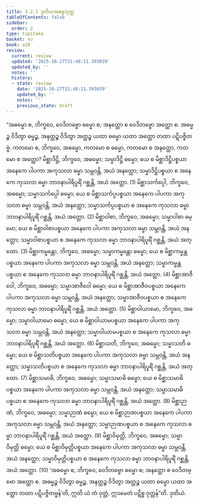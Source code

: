 ```yaml
---
title: 3.2.2 ဒုတိယအဓမ္မသုတ္တ
tableOfContents: false
sidebar:
  order: 2
type: tipitaka
basket: su
book: a10
review:
  current: review
  updated: '2025-10-27T21:48:11.393039'
  updated_by: ''
  notes: ''
  history:
  - state: review
    date: '2025-10-27T21:48:11.393039'
    updated_by: ''
    notes: ''
    previous_state: draft
---
```



<ReviewStatus review={frontmatter.review} showDetails={true} />

<HypothesisAnnotation frontmatter={frontmatter} />

<DynamicBreadcrumb />

<Division number="114" book="a10" e="ch" v="17" p="437">

<Paragraph number="991" book="a10">
“အဓမ္မော စ, ဘိက္ခဝေ, ဝေဒိတဗ္ဗော ဓမ္မော စ; အနတ္ထော စ ဝေဒိတဗ္ဗော အတ္ထော စ. အဓမ္မဉ္စ ဝိဒိတွာ ဓမ္မဉ္စ, အနတ္ထဉ္စ ဝိဒိတွာ အတ္ထဉ္စ ယထာ ဓမ္မော ယထာ အတ္ထော တထာ ပဋိပဇ္ဇိတဗ္ဗံ.
</Paragraph>

<Paragraph number="992" book="a10">
ကတမော စ, ဘိက္ခဝေ, အဓမ္မော, ကတမော စ ဓမ္မော, ကတမော စ အနတ္ထော, ကတမော စ အတ္ထော?
</Paragraph>

<Paragraph number="993" book="a10">
မိစ္ဆာဒိဋ္ဌိ, ဘိက္ခဝေ, အဓမ္မော; သမ္မာဒိဋ္ဌိ ဓမ္မော; ယေ စ မိစ္ဆာဒိဋ္ဌိပစ္စယာ အနေကေ ပါပကာ အကုသလာ ဓမ္မာ သမ္ဘဝန္တိ, အယံ အနတ္ထော; သမ္မာဒိဋ္ဌိပစ္စယာ စ အနေကေ ကုသလာ ဓမ္မာ ဘာဝနာပါရိပူရိံ ဂစ္ဆန္တိ, အယံ အတ္ထော. (1)
</Paragraph>

<Paragraph number="994" book="a10">
မိစ္ဆာသင်္ကပ္ပေါ, ဘိက္ခဝေ, အဓမ္မော; သမ္မာသင်္ကပ္ပေါ ဓမ္မော; ယေ စ မိစ္ဆာသင်္ကပ္ပပစ္စယာ အနေကေ ပါပကာ အကုသလာ ဓမ္မာ သမ္ဘဝန္တိ, အယံ အနတ္ထော; သမ္မာသင်္ကပ္ပပစ္စယာ စ အနေကေ ကုသလာ ဓမ္မာ ဘာဝနာပါရိပူရိံ ဂစ္ဆန္တိ, အယံ အတ္ထော. (2)
</Paragraph>

<Paragraph number="995" book="a10">
မိစ္ဆာဝါစာ, ဘိက္ခဝေ, အဓမ္မော; သမ္မာဝါစာ ဓမ္မော; ယေ စ မိစ္ဆာဝါစာပစ္စယာ အနေကေ ပါပကာ အကုသလာ ဓမ္မာ သမ္ဘဝန္တိ, အယံ အနတ္ထော; သမ္မာဝါစာပစ္စယာ စ အနေကေ ကုသလာ ဓမ္မာ ဘာဝနာပါရိပူရိံ ဂစ္ဆန္တိ, အယံ အတ္ထော. (3)
</Paragraph>

<Paragraph number="996" book="a10">
မိစ္ဆာကမ္မန္တော, ဘိက္ခဝေ, အဓမ္မော; သမ္မာကမ္မန္တော ဓမ္မော; ယေ စ မိစ္ဆာကမ္မန္တပစ္စယာ အနေကေ ပါပကာ အကုသလာ ဓမ္မာ သမ္ဘဝန္တိ, အယံ အနတ္ထော; သမ္မာကမ္မန္တပစ္စယာ စ အနေကေ ကုသလာ ဓမ္မာ ဘာဝနာပါရိပူရိံ ဂစ္ဆန္တိ, အယံ အတ္ထော. (4)
</Paragraph>

<Paragraph number="997" book="a10">
မိစ္ဆာအာဇီဝေါ, ဘိက္ခဝေ, အဓမ္မော; သမ္မာအာဇီဝေါ ဓမ္မော; ယေ စ မိစ္ဆာအာဇီဝပစ္စယာ အနေကေ ပါပကာ အကုသလာ ဓမ္မာ သမ္ဘဝန္တိ, အယံ အနတ္ထော; သမ္မာအာဇီဝပစ္စယာ စ အနေကေ ကုသလာ ဓမ္မာ ဘာဝနာပါရိပူရိံ ဂစ္ဆန္တိ, အယံ အတ္ထော. (5)
</Paragraph>

<Paragraph number="998" book="a10">
မိစ္ဆာဝါယာမော, ဘိက္ခဝေ, အဓမ္မော; သမ္မာဝါယာမော ဓမ္မော; ယေ စ မိစ္ဆာဝါယာမပစ္စယာ အနေကေ ပါပကာ အကုသလာ ဓမ္မာ သမ္ဘဝန္တိ, အယံ အနတ္ထော; သမ္မာဝါယာမပစ္စယာ စ အနေကေ ကုသလာ ဓမ္မာ ဘာဝနာပါရိပူရိံ ဂစ္ဆန္တိ, အယံ အတ္ထော. (6)
</Paragraph>

<Paragraph number="999" book="a10">
မိစ္ဆာသတိ, ဘိက္ခဝေ, အဓမ္မော; သမ္မာသတိ ဓမ္မော; ယေ စ မိစ္ဆာသတိပစ္စယာ အနေကေ ပါပကာ အကုသလာ ဓမ္မာ သမ္ဘဝန္တိ, အယံ အနတ္ထော; သမ္မာသတိပစ္စယာ စ အနေကေ ကုသလာ ဓမ္မာ ဘာဝနာပါရိပူရိံ ဂစ္ဆန္တိ, အယံ အတ္ထော. (7)
</Paragraph>

<Paragraph number="1000" book="a10">
မိစ္ဆာသမာဓိ, ဘိက္ခဝေ, အဓမ္မော; သမ္မာသမာဓိ ဓမ္မော; ယေ စ မိစ္ဆာသမာဓိပစ္စယာ အနေကေ ပါပကာ အကုသလာ ဓမ္မာ သမ္ဘဝန္တိ, အယံ အနတ္ထော; သမ္မာသမာဓိပစ္စယာ စ အနေကေ ကုသလာ ဓမ္မာ ဘာဝနာပါရိပူရိံ ဂစ္ဆန္တိ, အယံ အတ္ထော. (8)
</Paragraph>

<Paragraph number="1001" book="a10">
မိစ္ဆာဉာဏံ, ဘိက္ခဝေ, အဓမ္မော; သမ္မာဉာဏံ ဓမ္မော; ယေ စ မိစ္ဆာဉာဏပစ္စယာ အနေကေ ပါပကာ အကုသလာ ဓမ္မာ သမ္ဘဝန္တိ, အယံ အနတ္ထော; သမ္မာဉာဏပစ္စယာ စ အနေကေ ကုသလာ ဓမ္မာ ဘာဝနာပါရိပူရိံ ဂစ္ဆန္တိ, အယံ အတ္ထော. (9)
</Paragraph>

<Paragraph number="1002" book="a10">
မိစ္ဆာဝိမုတ္တိ, ဘိက္ခဝေ, အဓမ္မော; သမ္မာဝိမုတ္တိ ဓမ္မော; ယေ စ မိစ္ဆာဝိမုတ္တိပစ္စယာ အနေကေ ပါပကာ အကုသလာ ဓမ္မာ သမ္ဘဝန္တိ, အယံ အနတ္ထော; သမ္မာဝိမုတ္တိပစ္စယာ စ အနေကေ ကုသလာ ဓမ္မာ ဘာဝနာပါရိပူရိံ ဂစ္ဆန္တိ, အယံ အတ္ထော. (10)
</Paragraph>

<Paragraph number="1003" book="a10">
‘အဓမ္မော စ, ဘိက္ခဝေ, ဝေဒိတဗ္ဗော ဓမ္မော စ; အနတ္ထော စ ဝေဒိတဗ္ဗော အတ္ထော စ. အဓမ္မဉ္စ ဝိဒိတွာ ဓမ္မဉ္စ, အနတ္ထဉ္စ ဝိဒိတွာ အတ္ထဉ္စ ယထာ ဓမ္မော ယထာ အတ္ထော တထာ ပဋိပဇ္ဇိတဗ္ဗန်’တိ, ဣတိ ယံ တံ ဝုတ္တံ, ဣဒမေတံ ပဋိစ္စ ဝုတ္တန်”တိ.

</Paragraph>
</Division>

<Paragraph number="1004" type="center" book="a10">
ဒုတိယံ.
</Paragraph>